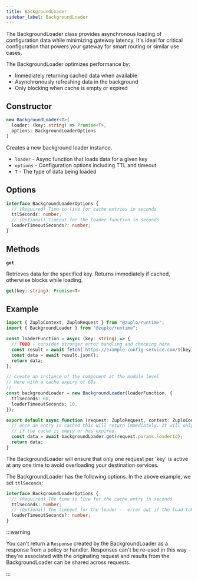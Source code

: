 ```yaml
---
title: BackgroundLoader
sidebar_label: BackgroundLoader
---
```


The BackgroundLoader class provides asynchronous loading of configuration data
while minimizing gateway latency. It's ideal for critical configuration that
powers your gateway for smart routing or similar use cases.

The BackgroundLoader optimizes performance by:

- Immediately returning cached data when available
- Asynchronously refreshing data in the background
- Only blocking when cache is empty or expired

## Constructor

```ts
new BackgroundLoader<T>(
  loader: (key: string) => Promise<T>,
  options: BackgroundLoaderOptions
)
```

Creates a new background loader instance.

- `loader` - Async function that loads data for a given key
- `options` - Configuration options including TTL and timeout
- `T` - The type of data being loaded

## Options

```ts
interface BackgroundLoaderOptions {
  // (Required) Time to live for cache entries in seconds
  ttlSeconds: number;
  // (Optional) Timeout for the loader function in seconds
  loaderTimeoutSeconds?: number;
}
```

## Methods

**`get`**

Retrieves data for the specified key. Returns immediately if cached, otherwise
blocks while loading.

```ts
get(key: string): Promise<T>
```

## Example

```ts
import { ZuploContext, ZuploRequest } from "@zuplo/runtime";
import { BackgroundLoader } from "@zuplo/runtime";

const loaderFunction = async (key: string) => {
  // TODO - consider stronger error handling and checking here
  const result = await fetch(`https://example-config-service.com/${key}`);
  const data = await result.json();
  return data;
};

// Create an instance of the component at the module level
// Here with a cache expiry of 60s
//
const backgroundLoader = new BackgroundLoader(loaderFunction, {
  ttlSeconds: 60,
  loaderTimeoutSeconds: 10,
});

export default async function (request: ZuploRequest, context: ZuploContext) {
  // once an entry is cached this will return immediately. It will only block
  // if the cache is empty or has expired.
  const data = await backgroundLoader.get(request.params.loaderId);
  return data;
}
```

The BackgroundLoader will ensure that only one request per 'key' is active at
any one time to avoid overloading your destination services.

The BackgroundLoader has the following options. In the above example, we set
`ttlSeconds`:

```ts
interface BackgroundLoaderOptions {
  // (Required) The time to live for the cache entry in seconds
  ttlSeconds: number;
  // (Optional) The timeout for the loader -- error out if the load takes longer than this. Useful to prevent hanging background requests.
  loaderTimeoutSeconds?: number;
}
```

:::warning

You can't return a `Response` created by the BackgroundLoader as a response from
a policy or handler. Responses can't be re-used in this way - they're associated
with the originating request and results from the BackgroundLoader can be shared
across requests.

:::

